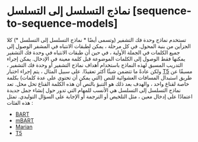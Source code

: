 # نماذج التسلسل إلى التسلسل [sequence-to-sequence-models]

<CourseFloatingBanner
    chapter={1}
    classNames="absolute z-10 right-0 top-0"
/>

<Youtube id="0_4KEb08xrE" />

تستخدم نماذج وحدة فك التشفير (وتسمى أيضًا * نماذج التسلسل إلى التسلسل *) كلا الجزأين من بنية المحول. في كل مرحلة ، يمكن لطبقات الانتباه في المشفر الوصول إلى جميع الكلمات في الجملة الأولية ، في حين أن طبقات الانتباه في وحدة فك التشفير يمكنها فقط الوصول إلى الكلمات الموضوعة قبل كلمة معينة في الإدخال.
يمكن إجراء التدريب المسبق لهذه النماذج باستخدام أهداف نماذج التشفير أو وحدة فك التشفير ، ولكن عادةً ما تتضمن شيئًا أكثر تعقيدًا. على سبيل المثال ، يتم إجراء اختبار [T5](https://huggingface.co/t5-base) مسبقًا عن طريق استبدال المسافات العشوائية للنص (التي يمكن أن تحتوي على عدة كلمات) بكلمة خاصة لقناع واحد ، والهدف بعد ذلك هو التنبؤ بالنص أن هذه الكلمة القناع تحل محل.
تعد نماذج التسلسل إلى التسلسل هي الأنسب للمهام التي تدور حول إنشاء جمل جديدة اعتمادًا على إدخال معين ، مثل التلخيص أو الترجمة أو الإجابة على السؤال التوليدي.
تمثل هذه الفئات : 

- [BART](https://huggingface.co/transformers/model_doc/bart.html)
- [mBART](https://huggingface.co/transformers/model_doc/mbart.html)
- [Marian](https://huggingface.co/transformers/model_doc/marian.html)
- [T5](https://huggingface.co/transformers/model_doc/t5.html)

